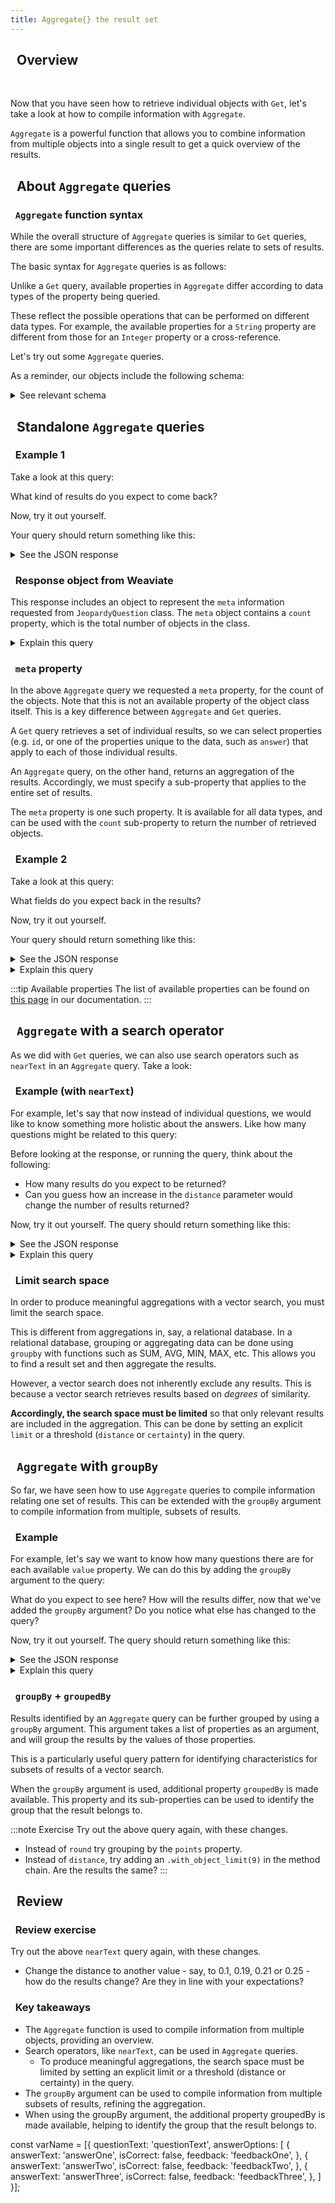 ```yaml
---
title: Aggregate{} the result set
---
```


## <i class="fa-solid fa-square-chevron-right"></i>&nbsp;&nbsp;Overview


<ReactPlayer url='https://youtu.be/wi3DG6XJkmA' controls='true'/>
<br/>

Now that you have seen how to retrieve individual objects with `Get`, let's take a look at how to compile information with `Aggregate`.

`Aggregate` is a powerful function that allows you to combine information from multiple objects into a single result to get a quick overview of the results.

## <i class="fa-solid fa-square-chevron-right"></i>&nbsp;&nbsp;About `Aggregate` queries

### <i class="fa-solid fa-chalkboard"></i>&nbsp;&nbsp;`Aggregate` function syntax

While the overall structure of `Aggregate` queries is similar to `Get` queries, there are some important differences as the queries relate to sets of results.

The basic syntax for `Aggregate` queries is as follows:


<AggregateSyntax/>

Unlike a `Get` query, available properties in `Aggregate` differ according to data types of the property being queried.

These reflect the possible operations that can be performed on different data types. For example, the available properties for a `String` property are different from those for an `Integer` property or a cross-reference.

Let's try out some `Aggregate` queries.

As a reminder, our objects include the following schema:

<details>
  <summary>See relevant schema</summary>


<ShortSchema/>

</details>

## <i class="fa-solid fa-square-chevron-right"></i>&nbsp;&nbsp;Standalone `Aggregate` queries

### <i class="fa-solid fa-code"></i>&nbsp;&nbsp;Example 1

Take a look at this query:


<AggregateStandalone/>

What kind of results do you expect to come back?

Now, try it out yourself.

Your query should return something like this:

<details>
  <summary><i class="fa-solid fa-radar"></i> See the JSON response</summary>

```json
{
  "data": {
    "Aggregate": {
      "JeopardyQuestion": [
        {
          "meta": {
            "count": 10000
          }
        }
      ]
    }
  }
}
```

</details>

### <i class="fa-solid fa-chalkboard"></i>&nbsp;&nbsp;Response object from Weaviate

This response includes an object to represent the `meta` information requested from `JeopardyQuestion` class. The `meta` object contains a `count` property, which is the total number of objects in the class.

<details>
  <summary><i class="fa-solid fa-lightbulb"></i> Explain this query</summary>

This query aggregates the objects in the `JeopardyQuestion` class to obtain the total count. Since there are no restrictions, it returns the total number of objects which is 10,000.

</details>

### <i class="fa-solid fa-chalkboard"></i>&nbsp;&nbsp;`meta` property

In the above `Aggregate` query we requested a `meta` property, for the count of the objects. Note that this is not an available property of the object class itself. This is a key difference between `Aggregate` and `Get` queries.

A `Get` query retrieves a set of individual results, so we can select properties (e.g. `id`, or one of the properties unique to the data, such as `answer`) that apply to each of those individual results.

An `Aggregate` query, on the other hand, returns an aggregation of the results. Accordingly, we must specify a sub-property that applies to the entire set of results.

The `meta` property is one such property. It is available for all data types, and can be used with the `count` sub-property to return the number of retrieved objects.


### <i class="fa-solid fa-code"></i>&nbsp;&nbsp;Example 2

Take a look at this query:


<AggregateStandalone2/>

What fields do you expect back in the results?

Now, try it out yourself.

Your query should return something like this:

<details>
  <summary><i class="fa-solid fa-radar"></i> See the JSON response</summary>

```json
{
  "data": {
    "Aggregate": {
      "JeopardyQuestion": [
        {
          "answer": {
            "count": 10000,
            "topOccurrences": [
              {
                "occurs": 19,
                "value": "Australia"
              },
              {
                "occurs": 18,
                "value": "Hawaii"
              },
              {
                "occurs": 16,
                "value": "Boston"
              },
              {
                "occurs": 15,
                "value": "French"
              },
              {
                "occurs": 15,
                "value": "India"
              }
            ]
          }
        }
      ]
    }
  }
}
```
</details>

<details>
  <summary><i class="fa-solid fa-lightbulb"></i> Explain this query</summary>

This response includes an object to represent aggregations from the `answer` property requested from `JeopardyQuestion` class. Because the property contains textual information, we can aggregate `topOccurrences` information, such as the `value` property, which is the token, as well as the number of times it `occurs`.

</details>

:::tip Available properties
The list of available properties can be found on [this page](/developers/weaviate/api/graphql/aggregate.md#aggregate-syntax-and-query-structure) in our documentation.
:::

## <i class="fa-solid fa-square-chevron-right"></i>&nbsp;&nbsp;`Aggregate` with a search operator

As we did with `Get` queries, we can also use search operators such as `nearText` in an `Aggregate` query. Take a look:

### <i class="fa-solid fa-code"></i>&nbsp;&nbsp;Example (with `nearText`)

For example, let's say that now instead of individual questions, we would like to know something more holistic about the answers. Like how many questions might be related to this query:


<AggregateWithNearText/>

Before looking at the response, or running the query, think about the following:
- How many results do you expect to be returned?
- Can you guess how an increase in the `distance` parameter would change the number of results returned?

Now, try it out yourself. The query should return something like this:

<details>
  <summary><i class="fa-solid fa-radar"></i> See the JSON response</summary>

```json
{
  "data": {
    "Aggregate": {
      "JeopardyQuestion": [
        {
          "meta": {
            "count": 9
          }
        }
      ]
    }
  }
}
```

</details>

<details>
  <summary><i class="fa-solid fa-lightbulb"></i> Explain this query</summary>

This query aggregates the results that were restricted using the `distance` argument. This argument is a threshold that restricts the returned results to those that are relevant to the input. Without it, the search results would potentially include the entire class.

This is called "limiting the search space".

</details>

### <i class="fa-solid fa-chalkboard"></i>&nbsp;&nbsp;Limit search space

In order to produce meaningful aggregations with a vector search, you must limit the search space.

This is different from aggregations in, say, a relational database. In a relational database, grouping or aggregating data can be done using `groupby` with functions such as SUM, AVG, MIN, MAX, etc. This allows you to find a result set and then aggregate the results.

However, a vector search does not inherently exclude any results. This is because a vector search retrieves results based on *degrees* of similarity.

**Accordingly, the search space must be limited** so that only relevant results are included in the aggregation. This can be done by setting an explicit `limit` or a threshold (`distance` or `certainty`) in the query.

## <i class="fa-solid fa-square-chevron-right"></i>&nbsp;&nbsp;`Aggregate` with `groupBy`

So far, we have seen how to use `Aggregate` queries to compile information relating one set of results. This can be extended with the `groupBy` argument to compile information from multiple, subsets of results.

### <i class="fa-solid fa-code"></i>&nbsp;&nbsp;Example

For example, let's say we want to know how many questions there are for each available `value` property. We can do this by adding the `groupBy` argument to the query:


<AggregateGroupby/>

What do you expect to see here? How will the results differ, now that we've added the `groupBy` argument? Do you notice what else has changed to the query?

Now, try it out yourself. The query should return something like this:

<details>
  <summary><i class="fa-solid fa-radar"></i> See the JSON response</summary>

```json
{
  "data": {
    "Aggregate": {
      "JeopardyQuestion": [
        {
          "groupedBy": {
            "path": [
              "round"
            ],
            "value": "Double Jeopardy!"
          },
          "meta": {
            "count": 5
          }
        },
        {
          "groupedBy": {
            "path": [
              "round"
            ],
            "value": "Jeopardy!"
          },
          "meta": {
            "count": 3
          }
        },
        {
          "groupedBy": {
            "path": [
              "round"
            ],
            "value": "Final Jeopardy!"
          },
          "meta": {
            "count": 1
          }
        }
      ]
    }
  }
}
```

</details>

<details>
  <summary><i class="fa-solid fa-lightbulb"></i> Explain this query</summary>

This query supplies an additional `groupedBy` argument, as a result of which the counts are of each `round`. The query also requests `groupedBy` a property so that each count is identifiable by the `value` of each `round` group.

</details>

### <i class="fa-solid fa-chalkboard"></i>&nbsp;&nbsp;`groupBy` + `groupedBy`

Results identified by an `Aggregate` query can be further grouped by using a `groupBy` argument. This argument takes a list of properties as an argument, and will group the results by the values of those properties.

This is a particularly useful query pattern for identifying characteristics for subsets of results of a vector search.

When the `groupBy` argument is used, additional property `groupedBy` is made available. This property and its sub-properties can be used to identify the group that the result belongs to.

:::note <i class="fa-solid fa-square-terminal"></i> Exercise
Try out the above query again, with these changes.
- Instead of `round` try grouping by the `points` property.
- Instead of `distance`, try adding an `.with_object_limit(9)` in the method chain. Are the results the same?
:::

## <i class="fa-solid fa-square-chevron-right"></i>&nbsp;&nbsp;Review

### <i class="fa-solid fa-pen-to-square"></i>&nbsp;&nbsp;Review exercise

Try out the above `nearText` query again, with these changes.
- Change the distance to another value - say, to 0.1, 0.19, 0.21 or 0.25 - how do the results change? Are they in line with your expectations?

### <i class="fa-solid fa-lightbulb-on"></i>&nbsp;&nbsp;Key takeaways

- The `Aggregate` function is used to compile information from multiple objects, providing an overview.
- Search operators, like `nearText`, can be used in `Aggregate` queries.
    - To produce meaningful aggregations, the search space must be limited by setting an explicit limit or a threshold (distance or certainty) in the query.
- The `groupBy` argument can be used to compile information from multiple subsets of results, refining the aggregation.
- When using the groupBy argument, the additional property groupedBy is made available, helping to identify the group that the result belongs to.

const varName = [{
  questionText: 'questionText',
  answerOptions: [
    {
      answerText: 'answerOne',
      isCorrect: false,
      feedback: 'feedbackOne',
    },
    {
      answerText: 'answerTwo',
      isCorrect: false,
      feedback: 'feedbackTwo',
    },
    {
      answerText: 'answerThree',
      isCorrect: false,
      feedback: 'feedbackThree',
    },
  ]
}];


<GiscusDocComment />
